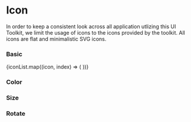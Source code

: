 
<Meta title="Components/Graphic/Icon" component={Icon} />

# Icon

In order to keep a consistent look across all application utlizing this UI Toolkit,
we limit the usage of icons to the icons provided by the toolkit.
All icons are flat and minimalistic SVG icons.

<ArgsTable of={Icon} />

### Basic
<Canvas>
    <Story name="basic" >
        <Row>
            {iconList.map((icon, index) => (
                <Col key={index} sm={{span: 4}}>
                    <Icon name={icon} presentation />
                </Col>
            ))}
        </Row>
    </Story>
</Canvas>

### Color
<Canvas>
    <Story name="color" >
        <Row>
            <Col span={4}>
                <Icon name="star" color="primary" size="large" />
            </Col>
            <Col span={4}>
                <Icon name="star" color="info" size="large" />
            </Col>
            <Col span={4}>
                <Icon name="star" color="success" size="large" />
            </Col>
            <Col span={4}>
                <Icon name="star" color="warning" size="large" />
            </Col>
            <Col span={4}>
                <Icon name="star" color="error" size="large" />
            </Col>
        </Row>
    </Story>
</Canvas>

### Size
<Canvas>
    <Story name="size" >
        <Row>
            <Col span={4}>
                <Icon name="info" size="small" />
            </Col>
            <Col span={4}>
                <Icon name="info" />
            </Col>
            <Col span={4}>
                <Icon name="info" size="medium" />
            </Col>
            <Col span={4}>
                <Icon name="info" size="large" />
            </Col>
            <Col span={4}>
                <Icon name="info" size="xLarge" />
            </Col>
            <Col span={4}>
                <Icon name="info" size="xxLarge" />
            </Col>
        </Row>
    </Story>
</Canvas>

### Rotate
<Canvas>
    <Story name="rotate" >
        <Row>
            <Col span={4}>
                <Icon name="refresh" rotate />
            </Col>
            <Col span={4}>
                <Icon name="repeat" rotate />
            </Col>
            <Col span={4}>
                <Icon name="gear" rotate />
            </Col>
        </Row>
    </Story>
</Canvas>
